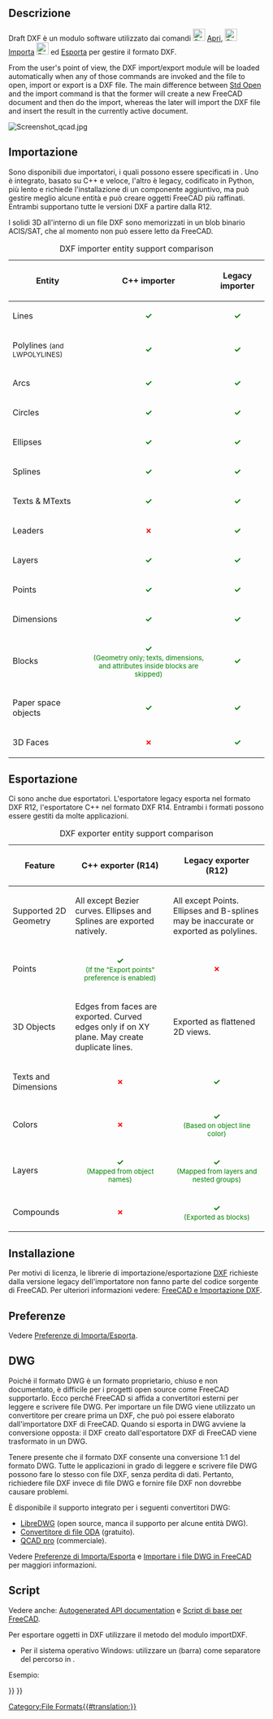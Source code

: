 <languages/>

{{Docnav/it
|[[Draft_Preferences/it|Preferenze]]
|[[Draft_SVG/it|SVG]]
|[[Draft_Module/it|Draft]]
|IconL=
|IconR=
|IconC=Workbench_Draft.svg
}}

{{TOCright}}

<span id="Description"></span>
==Descrizione==

Draft DXF è un modulo software utilizzato dai comandi [[File:Std_Open.svg|24px]] [[Std_Open/it|Apri]], [[File:Std_Import.svg|24px]] [[Std_Import/it|Importa]]  [[File:Std_Export.svg|24px]] ed [[Std_Export/it|Esporta]] per gestire il formato DXF.

From the user's point of view, the DXF import/export module will be loaded automatically when any of those commands are invoked and the file to open, import or export is a DXF file. The main difference between [[Std_Open|Std Open]] and the import command is that the former will create a new FreeCAD document and then do the import, whereas the later will import the DXF file and insert the result in the currently active document.

[[Image:Screenshot qcad.jpg]]
{{Caption|Disegno fatto con Qcad esportato in DXF, e successivamente aperto in FreeCAD}}

<span id="Importing"></span>
==Importazione==

Sono disponibili due importatori, i quali possono essere specificati in {{MenuCommand|Modifica → Preferenze... → Importa-Esporta → DXF}}. Uno è integrato, basato su C++ e veloce, l'altro è legacy, codificato in Python, più lento e richiede l'installazione di un componente aggiuntivo, ma può gestire meglio alcune entità e può creare oggetti FreeCAD più raffinati. Entrambi supportano tutte le versioni DXF a partire dalla R12.

I solidi 3D all'interno di un file DXF sono memorizzati in un blob binario ACIS/SAT, che al momento non può essere letto da FreeCAD.


{| class="wikitable" style="text-align:left;"
|+ DXF importer entity support comparison
|-
! Entity
! C++ importer
! Legacy importer
|-
| Lines
| style="text-align:center; color:green;" | '''✓'''
| style="text-align:center; color:green;" | '''✓'''
|-
| Polylines <small>(and LWPOLYLINES)</small>
| style="text-align:center; color:green;" | '''✓'''
| style="text-align:center; color:green;" | '''✓'''
|-
| Arcs
| style="text-align:center; color:green;" | '''✓'''
| style="text-align:center; color:green;" | '''✓'''
|-
| Circles
| style="text-align:center; color:green;" | '''✓'''
| style="text-align:center; color:green;" | '''✓'''
|-
| Ellipses
| style="text-align:center; color:green;" | '''✓'''
| style="text-align:center; color:green;" | '''✓'''
|-
| Splines
| style="text-align:center; color:green;" | '''✓'''
| style="text-align:center; color:green;" | '''✓'''
|-
| Texts & MTexts
| style="text-align:center; color:green;" | '''✓'''
| style="text-align:center; color:green;" | '''✓'''
|-
| Leaders
| style="text-align:center; color:red;" | '''✗'''
| style="text-align:center; color:green;" | '''✓'''
|-
| Layers
| style="text-align:center; color:green;" | '''✓'''
| style="text-align:center; color:green;" | '''✓'''
|-
| Points
| style="text-align:center; color:green;" | '''✓'''
| style="text-align:center; color:green;" | '''✓'''
|-
| Dimensions
| style="text-align:center; color:green;" | '''✓'''
| style="text-align:center; color:green;" | '''✓'''
|-
| Blocks
| style="text-align:center; color:green;" | '''✓''' <br><small>(Geometry only; texts, dimensions, and attributes inside blocks are skipped)</small>
| style="text-align:center; color:green;" | '''✓'''
|-
| Paper space objects
| style="text-align:center; color:green;" | '''✓'''
| style="text-align:center; color:green;" | '''✓'''
|-
| 3D Faces
| style="text-align:center; color:red;" | '''✗'''
| style="text-align:center; color:green;" | '''✓'''
|}

<span id="Exporting"></span>
==Esportazione==

Ci sono anche due esportatori. L'esportatore legacy esporta nel formato DXF R12, l'esportatore C++ nel formato DXF R14. Entrambi i formati possono essere gestiti da molte applicazioni.

{| class="wikitable" style="text-align:left;"
|+ DXF exporter entity support comparison
|-
! Feature
! C++ exporter (R14)
! Legacy exporter (R12)
|-
| Supported 2D Geometry
| All except Bezier curves. Ellipses and Splines are exported natively.
| All except Points. Ellipses and B-splines may be inaccurate or exported as polylines.
|-
| Points
| style="text-align:center; color:green;" | '''✓''' <br><small>(If the "Export points" preference is enabled)</small>
| style="text-align:center; color:red;" | '''✗'''
|-
| 3D Objects
| Edges from faces are exported. Curved edges only if on XY plane. May create duplicate lines.
| Exported as flattened 2D views.
|-
| Texts and Dimensions
| style="text-align:center; color:red;" | '''✗'''
| style="text-align:center; color:green;" | '''✓'''
|-
| Colors
| style="text-align:center; color:red;" | '''✗'''
| style="text-align:center; color:green;" | '''✓''' <br><small>(Based on object line color)</small>
|-
| Layers
| style="text-align:center; color:green;" | '''✓''' <br><small>(Mapped from object names)</small>
| style="text-align:center; color:green;" | '''✓''' <br><small>(Mapped from layers and nested groups)</small>
|-
| Compounds
| style="text-align:center; color:red;" | '''✗'''
| style="text-align:center; color:green;" | '''✓''' <br><small>(Exported as blocks)</small>
|}

<span id="Installing"></span>
==Installazione==

Per motivi di licenza, le librerie di importazione/esportazione [[DXF/it|DXF]] richieste dalla versione legacy dell'importatore non fanno parte del codice sorgente di FreeCAD.
Per ulteriori informazioni vedere: [[FreeCAD_and_DXF_Import/it|FreeCAD e Importazione DXF]].

<span id="Preferences"></span>
==Preferenze== 

Vedere [[Import_Export_Preferences/it|Preferenze di Importa/Esporta]].

== DWG ==

Poiché il formato DWG è un formato proprietario, chiuso e non documentato, è difficile per i progetti open source come FreeCAD supportarlo. Ecco perché FreeCAD si affida a convertitori esterni per leggere e scrivere file DWG. Per importare un file DWG viene utilizzato un convertitore per creare prima un DXF, che può poi essere elaborato dall'importatore DXF di FreeCAD. Quando si esporta in DWG avviene la conversione opposta: il DXF creato dall'esportatore DXF di FreeCAD viene trasformato in un DWG.

Tenere presente che il formato DXF consente una conversione 1:1 del formato DWG. Tutte le applicazioni in grado di leggere e scrivere file DWG possono fare lo stesso con file DXF, senza perdita di dati. Pertanto, richiedere file DXF invece di file DWG e fornire  file DXF non dovrebbe causare problemi.

È disponibile il supporto integrato per i seguenti convertitori DWG:
* [https://www.gnu.org/software/libredwg LibreDWG] (open source, manca il supporto per alcune entità DWG).
* [https://www.opendesign.com/guestfiles/oda_file_converter Convertitore di file ODA] (gratuito).
* [https://qcad.org/en/qcad-command-line-tools#dwg2dwg QCAD pro] (commerciale).

Vedere [[Import_Export_Preferences/it#DWG|Preferenze di Importa/Esporta]] e [[FreeCAD_and_DWG_Import/it|Importare i file DWG in FreeCAD]] per maggiori informazioni.

<span id="Scripting"></span>
==Script==

Vedere anche: [https://freecad.github.io/SourceDoc/ Autogenerated API documentation] e [[FreeCAD Scripting Basics/it|Script di base per FreeCAD]].

Per esportare oggetti in DXF utilizzare il metodo {{incode|export}} del modulo importDXF.

{{Code|code=
importDXF.export(objectslist, filename, nospline=False, lwPoly=False)
}}

* Per il sistema operativo Windows: utilizzare un {{FileName|/}} (barra) come separatore del percorso in {{Incode|filename}}.

Esempio:

{{Code|code=
import FreeCAD as App
import Draft
import importDXF

doc = App.newDocument()

polygon1 = Draft.make_polygon(3, radius=500)
polygon2 = Draft.make_polygon(5, radius=1500)

doc.recompute()

objects = [polygon1, polygon2]
importDXF.export(objects, "/home/user/Pictures/myfile.dxf")
}}


{{Docnav/it
|[[Draft_Preferences/it|Preferenze]]
|[[Draft_SVG/it|SVG]]
|[[Draft_Module/it|Draft]]
|IconL=
|IconR=
|IconC=Workbench_Draft.svg
}}

{{Draft Tools navi{{#translation:}}}}
{{Userdocnavi{{#translation:}}}}
[[Category:File Formats{{#translation:}}]]